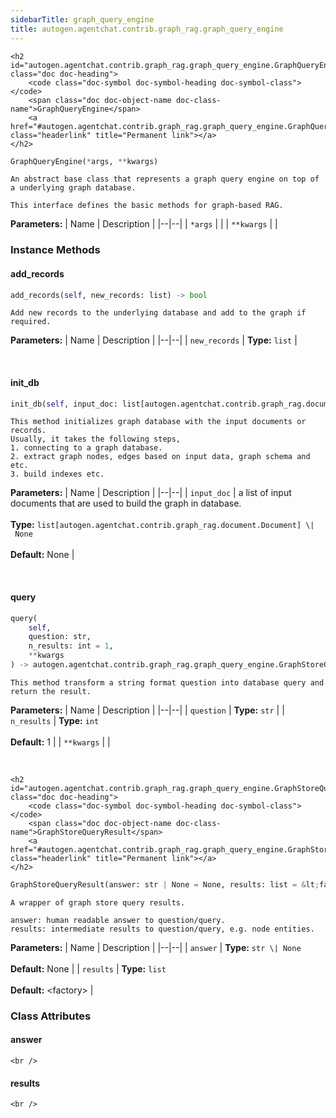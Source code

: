 ```yaml
---
sidebarTitle: graph_query_engine
title: autogen.agentchat.contrib.graph_rag.graph_query_engine
---
```


    <h2 id="autogen.agentchat.contrib.graph_rag.graph_query_engine.GraphQueryEngine" class="doc doc-heading">
        <code class="doc-symbol doc-symbol-heading doc-symbol-class"></code>
        <span class="doc doc-object-name doc-class-name">GraphQueryEngine</span>
        <a href="#autogen.agentchat.contrib.graph_rag.graph_query_engine.GraphQueryEngine" class="headerlink" title="Permanent link"></a>
    </h2>

```python
GraphQueryEngine(*args, **kwargs)
```

    An abstract base class that represents a graph query engine on top of a underlying graph database.
    
    This interface defines the basic methods for graph-based RAG.

<b>Parameters:</b>
| Name | Description |
|--|--|
| `*args` |  |
| `**kwargs` |  |

### Instance Methods

<code class="doc-symbol doc-symbol-heading doc-symbol-method"></code>
#### add_records
<a href="#autogen.agentchat.contrib.graph_rag.graph_query_engine.GraphQueryEngine.add_records" class="headerlink" title="Permanent link"></a>

```python
add_records(self, new_records: list) -> bool
```

    Add new records to the underlying database and add to the graph if required.

<b>Parameters:</b>
| Name | Description |
|--|--|
| `new_records` | **Type:** `list` |

<br />

<code class="doc-symbol doc-symbol-heading doc-symbol-method"></code>
#### init_db
<a href="#autogen.agentchat.contrib.graph_rag.graph_query_engine.GraphQueryEngine.init_db" class="headerlink" title="Permanent link"></a>

```python
init_db(self, input_doc: list[autogen.agentchat.contrib.graph_rag.document.Document] | None = None) -> 
```

    This method initializes graph database with the input documents or records.
    Usually, it takes the following steps,
    1. connecting to a graph database.
    2. extract graph nodes, edges based on input data, graph schema and etc.
    3. build indexes etc.

<b>Parameters:</b>
| Name | Description |
|--|--|
| `input_doc` | a list of input documents that are used to build the graph in database.<br/><br/>**Type:** `list[autogen.agentchat.contrib.graph_rag.document.Document] \| None`<br/><br/>**Default:** None |

<br />

<code class="doc-symbol doc-symbol-heading doc-symbol-method"></code>
#### query
<a href="#autogen.agentchat.contrib.graph_rag.graph_query_engine.GraphQueryEngine.query" class="headerlink" title="Permanent link"></a>

```python
query(
    self,
    question: str,
    n_results: int = 1,
    **kwargs
) -> autogen.agentchat.contrib.graph_rag.graph_query_engine.GraphStoreQueryResult
```

    This method transform a string format question into database query and return the result.

<b>Parameters:</b>
| Name | Description |
|--|--|
| `question` | **Type:** `str` |
| `n_results` | **Type:** `int`<br/><br/>**Default:** 1 |
| `**kwargs` |  |

<br />

    <h2 id="autogen.agentchat.contrib.graph_rag.graph_query_engine.GraphStoreQueryResult" class="doc doc-heading">
        <code class="doc-symbol doc-symbol-heading doc-symbol-class"></code>
        <span class="doc doc-object-name doc-class-name">GraphStoreQueryResult</span>
        <a href="#autogen.agentchat.contrib.graph_rag.graph_query_engine.GraphStoreQueryResult" class="headerlink" title="Permanent link"></a>
    </h2>

```python
GraphStoreQueryResult(answer: str | None = None, results: list = &lt;factory>)
```

    A wrapper of graph store query results.
    
    answer: human readable answer to question/query.
    results: intermediate results to question/query, e.g. node entities.

<b>Parameters:</b>
| Name | Description |
|--|--|
| `answer` | **Type:** `str \| None`<br/><br/>**Default:** None |
| `results` | **Type:** `list`<br/><br/>**Default:** &lt;factory> |

### Class Attributes

<code class="doc-symbol doc-symbol-heading doc-symbol-attribute"></code>
#### answer
<a href="#autogen.agentchat.contrib.graph_rag.graph_query_engine.GraphStoreQueryResult.answer" class="headerlink" title="Permanent link"></a>

    <br />

<code class="doc-symbol doc-symbol-heading doc-symbol-attribute"></code>
#### results
<a href="#autogen.agentchat.contrib.graph_rag.graph_query_engine.GraphStoreQueryResult.results" class="headerlink" title="Permanent link"></a>

    <br />